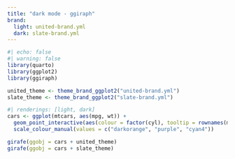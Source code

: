 ```yaml
---
title: "dark mode - ggiraph"
brand:
  light: united-brand.yml
  dark: slate-brand.yml
---
```


```r
#| echo: false
#| warning: false
library(quarto)
library(ggplot2)
library(ggiraph)

united_theme <- theme_brand_ggplot2("united-brand.yml")
slate_theme <- theme_brand_ggplot2("slate-brand.yml")
```

```r
#| renderings: [light, dark]
cars <- ggplot(mtcars, aes(mpg, wt)) +
  geom_point_interactive(aes(colour = factor(cyl), tooltip = rownames(mtcars))) +
  scale_colour_manual(values = c("darkorange", "purple", "cyan4"))

girafe(ggobj = cars + united_theme)
girafe(ggobj = cars + slate_theme)
```
